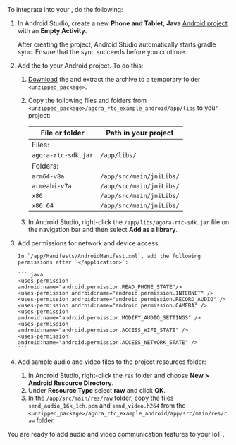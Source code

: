 <PlatformWrapper platform="android">
To integrate <Vpd k="SDK" /> into your <Vpl k="CLIENT" />, do the following:

1.  In Android Studio, create a new **Phone and Tablet**, **Java** [Android project](https://developer.android.com/studio/projects/create-project) with an **Empty Activity**.

    After creating the project, Android Studio automatically starts gradle sync. Ensure that the sync succeeds before you continue.

2.  Add the <Vpd k="SDK" /> to your Android project. To do this:

    1. [Download](../../sdks) the <Vpd k="SDK" /> and extract the archive to a temporary folder `<unzipped_package>`.

    2.  Copy the following files and folders from `<unzipped_package>/agora_rtc_example_android/app/libs` to your project:

        | File or folder           | Path in your project     |
        |--------------------------|--------------------------|
        | Files:                    |                          |
        | `agora-rtc-sdk.jar`      | `/app/libs/`             |
        | Folders:                  |                          |
        | `arm64-v8a`                | `/app/src/main/jniLibs/` |
        | `armeabi-v7a`            | `/app/src/main/jniLibs/` |
        | `x86`                    | `/app/src/main/jniLibs/` |
        | `x86_64`                 | `/app/src/main/jniLibs/` |

    3.  In Android Studio, right-click the `/app/libs/agora-rtc-sdk.jar` file on the navigation bar and then select **Add as a library**.

3.  Add permissions for network and device access.

        In `/app/Manifests/AndroidManifest.xml`, add the following permissions after `</application>`:

        ``` java
        <uses-permission android:name="android.permission.READ_PHONE_STATE"/>
        <uses-permission android:name="android.permission.INTERNET" />
        <uses-permission android:name="android.permission.RECORD_AUDIO" />
        <uses-permission android:name="android.permission.CAMERA" />
        <uses-permission android:name="android.permission.MODIFY_AUDIO_SETTINGS" />
        <uses-permission android:name="android.permission.ACCESS_WIFI_STATE" />
        <uses-permission android:name="android.permission.ACCESS_NETWORK_STATE" />
        ```
4. Add sample audio and video files to the project resources folder:

    1. In Android Studio, right-click the `res` folder and choose **New > Android Resource Directory**. 
    1. Under **Resource Type** select **raw** and click **OK**.
    1. In the `/app/src/main/res/raw` folder, copy the files `send_audio_16k_1ch.pcm` and `send_video.h264` from the `<unzipped_package>/agora_rtc_example_android/app/src/main/res/raw` folder.

You are ready to add audio and video communication features to your IoT <Vpl k="CLIENT" />.

</PlatformWrapper>
